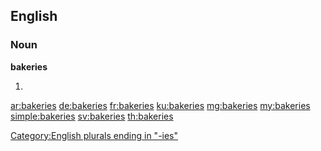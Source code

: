 ==English==

===Noun===
'''bakeries'''
# {{plural of|bakery}}

[[Category:English plurals ending in "-ies"]]

[[ar:bakeries]]
[[de:bakeries]]
[[fr:bakeries]]
[[ku:bakeries]]
[[mg:bakeries]]
[[my:bakeries]]
[[simple:bakeries]]
[[sv:bakeries]]
[[th:bakeries]]